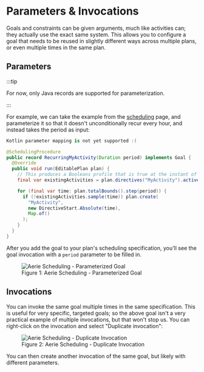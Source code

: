 
# Parameters & Invocations

Goals and constraints can be given arguments, much like activities can; they actually use the exact same system.
This allows you to configure a goal that needs to be reused in slightly different ways across multiple plans, or
even multiple times in the same plan.

## Parameters

:::tip

For now, only Java records are supported for parameterization.

:::

For example, we can take the example from the [scheduling](../scheduling) page, and parameterize it so that it doesn't
unconditionally recur every hour, and instead takes the period as input:

<Tabs groupId="lang">
<TabItem value="kt" label="Kotlin">

```kt
Kotlin parameter mapping is not yet supported :(
```

</TabItem>
<TabItem value="java" label="Java">

```java
@SchedulingProcedure
public record RecurringMyActivity(Duration period) implements Goal {
  @Override
  public void run(EditablePlan plan) {
    // This produces a Booleans profile that is true at the instant of a MyActivity directive.
    final var existingActivities = plan.directives("MyActivity").active().cache();

    for (final var time: plan.totalBounds().step(period)) {
      if (!existingActivities.sample(time)) plan.create(
        "MyActivity",
        new DirectiveStart.Absolute(time),
        Map.of()
      );
    }
  }
}
```
</TabItem>
</Tabs>

After you add the goal to your plan's scheduling specification, you'll see the goal invocation with a `period` parameter
to be filled in.


<figure>
  <img alt="Aerie Scheduling - Parameterized Goal" src={parameterizedGoal} />
  <figcaption>Figure 1: Aerie Scheduling - Parameterized Goal</figcaption>
</figure>

## Invocations

You can invoke the same goal multiple times in the same specification. This is useful for very specific, targeted goals;
so the above goal isn't a very practical example of multiple invocations, but that won't stop us. You can right-click on
the invocation and select "Duplicate invocation":


<figure>
  <img alt="Aerie Scheduling - Duplicate Invocation" src={duplicateInvocation} />
  <figcaption>Figure 2: Aerie Scheduling - Duplicate Invocation</figcaption>
</figure>

You can then create another invocation of the same goal, but likely with different parameters.

